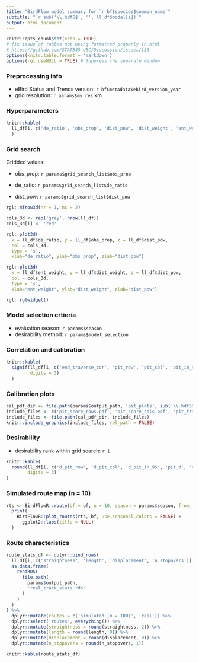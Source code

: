 ```yaml
---
title: "BirdFlow model summary for `r bf$species$common_name`"
subtitle: "`r sub('\\.hdf5$', '', ll_df$model[i])`"
output: html_document
---
```


```r
knitr::opts_chunk$set(echo = TRUE)
# fix issue of tables not being formatted properly in html
# https://github.com/STAT545-UBC/Discussion/issues/136
options(knitr.table.format = 'markdown')
options(rgl.useNULL = TRUE) # Suppress the separate window
```

### Preprocessing info

- eBird Status and Trends version: `r bf$metadata$ebird_version_year`
- grid resolution: `r params$my_res` km

### Hyperparameters

```r
knitr::kable(
  ll_df[i, c('de_ratio', 'obs_prop', 'dist_pow', 'dist_weight', 'ent_weight', 'obs_weight')]
  )
```

### Grid search

Gridded values:

- obs_prop: `r params$grid_search_list$obs_prop`

- de_ratio: `r params$grid_search_list$de_ratio`

- dist_pow: `r params$grid_search_list$dist_pow`

```r
rgl::mfrow3d(nr = 1, nc = 2)

cols_3d <- rep('gray', nrow(ll_df))
cols_3d[i] <- 'red'

rgl::plot3d(
  x = ll_df$de_ratio, y = ll_df$obs_prop, z = ll_df$dist_pow,
  col = cols_3d,
  type = 's',
  xlab="de_ratio", ylab="obs_prop", zlab="dist_pow")

rgl::plot3d(
  x = ll_df$ent_weight, y = ll_df$dist_weight, z = ll_df$dist_pow,
  col = cols_3d,
  type = 's',
  xlab="ent_weight", ylab="dist_weight", zlab="dist_pow")

rgl::rglwidget()
```

### Model selection crtieria

- evaluation season: `r params$season`
- desirability method: `r params$model_selection`

### Correlation and calibration

```r
knitr::kable(
  signif(ll_df[i, c('end_traverse_cor', 'pit_row', 'pit_col', 'pit_in_95')],
         digits = 3)
  )
```

### Calibration plots

```r
cal_pdf_dir <- file.path(params$output_path, 'pit_plots', sub('\\.hdf5$', '', ll_df$model[i]))
include_files <- c('pit_score_rows.pdf', 'pit_score_cols.pdf', 'pit_transition_prob_obs.pdf')
include_files <- file.path(cal_pdf_dir, include_files)
knitr::include_graphics(include_files, rel_path = FALSE)
```

### Desirability

- desirability rank within grid search: `r i`

```r
knitr::kable(
  round(ll_df[i, c('d_pit_row', 'd_pit_col', 'd_pit_in_95', 'pit_d', 'etc_d', 'str_d', 'nso_d', 'overall_des')],
        digits = 3)
)
```

### Simulated route map (n = 10)

```r
rts <- BirdFlowR::route(bf = bf, n = 10, season = params$season, from_marginals = TRUE)
  print(
    BirdFlowR::plot_routes(rts, bf, use_seasonal_colors = FALSE) +
      ggplot2::labs(title = NULL)
  )
```

### Route characteristics

```r

route_stats_df <- dplyr::bind_rows(
  ll_df[i, c('straightness', 'length', 'displacement', 'n_stopovers')],
  as.data.frame(
    readRDS(
      file.path(
        params$output_path,
        'real_track_stats.rds'
      )
    )
  )
) %>%
  dplyr::mutate(routes = c('simulated (n = 100)', 'real')) %>%
  dplyr::select('routes', everything()) %>%
  dplyr::mutate(straightness = round(straightness, 2)) %>%
  dplyr::mutate(length = round(length, 0)) %>%
  dplyr::mutate(displacement = round(displacement, 0)) %>%
  dplyr::mutate(n_stopovers = round(n_stopovers, 1))

knitr::kable(route_stats_df)
```
